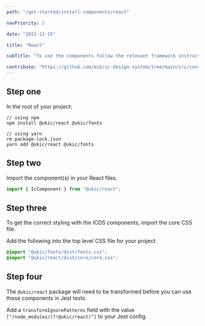 ```yaml
---
path: "/get-started/install-components/react"

navPriority: 2

date: "2022-11-15"

title: "React"

subTitle: "To use the components follow the relevant framework instructions."

contribute: "https://github.com/mi6/ic-design-system/tree/main/src/content/structured/get-started/react.mdx"
---
```


## Step one

In the root of your project:

```shell
// using npm
npm install @ukic/react @ukic/fonts

// using yarn
rm package-lock.json
yarn add @ukic/react @ukic/fonts
```

## Step two

Import the component(s) in your React files.

```jsx
import { IcComponent } from "@ukic/react";
```

## Step three

To get the correct styling with the ICDS components, import the core CSS file.

Add the following into the top level CSS file for your project.

```css
@import "@ukic/fonts/dist/fonts.css";
@import "@ukic/react/dist/core/core.css";
```

## Step four

The `@ukic/react` package will need to be transformed before you can use these components in Jest tests.

Add a `transformIgnorePatterns` field with the value `["/node_modules/(?!@ukic/react)"]` to your Jest config.

